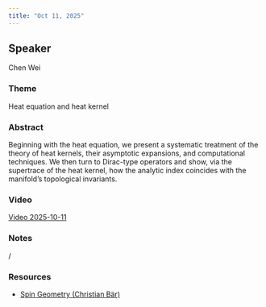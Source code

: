 ```yaml
---
title: "Oct 11, 2025"
---
```


## Speaker
Chen Wei

### Theme
Heat equation and heat kernel

### Abstract
Beginning with the heat equation, we present a systematic treatment of the theory of heat kernels, their asymptotic expansions, and computational techniques. We then turn to Dirac-type operators and show, via the supertrace of the heat kernel, how the analytic index coincides with the manifold’s topological invariants.

### Video  
[Video 2025-10-11](https://drive.google.com/file/d/1_2Jc8T-Ng8beZb-D83a3_dUPlMTo1mkP/view?usp=sharing)

### Notes  
/

### Resources  
- [Spin Geometry (Christian Bär)](https://drive.google.com/file/d/1GbkRLjgx5aitNtW42gnpcq4Xt0zwyZIe/view?usp=sharing)
